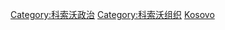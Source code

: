 {{Commonscat|Political parties in Kosovo}}

[[Category:科索沃政治|Category:科索沃政治]]
[[Category:科索沃组织|Category:科索沃组织]]
[[Category:欧洲各国政党|Kosovo]]